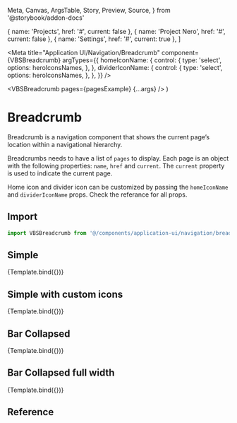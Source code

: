   Meta,
  Canvas,
  ArgsTable,
  Story,
  Preview,
  Source,
} from '@storybook/addon-docs'

  { name: 'Projects', href: '#', current: false },
  { name: 'Project Nero', href: '#', current: false },
  { name: 'Settings', href: '#', current: true },
]

<Meta
  title="Application UI/Navigation/Breadcrumb"
  component={VBSBreadcrumb}
  argTypes={{
    homeIconName: {
      control: {
        type: 'select',
        options: heroIconsNames,
      },
    },
    dividerIconName: {
      control: {
        type: 'select',
        options: heroIconsNames,
      },
    },
  }}
/>

  <VBSBreadcrumb pages={pagesExample} {...args} />
)

# Breadcrumb

Breadcrumb is a navigation component that shows the current page’s location within a navigational hierarchy.

Breadcrumbs needs to have a list of `pages` to display. Each page is an object with the following properties: `name`, `href` and `current`. The `current` property is used to indicate the current page.

Home icon and divider icon can be customized by passing the `homeIconName` and `dividerIconName` props. Check the referance for all props.

## Import

```js
import VBSBreadcrumb from '@/components/application-ui/navigation/breadcrumb'
```

## Simple

<Canvas>
  <Story name="Simple">{Template.bind({})}</Story>
</Canvas>

## Simple with custom icons

<Canvas>
  <Story
    name="Simple with custom icons"
    args={{ homeIconName: 'home', dividerIconName: 'minus-small' }}
  >
    {Template.bind({})}
  </Story>
</Canvas>

## Bar Collapsed

<Canvas>
  <Story name="Bar Collapsed" args={{ variant: 'bar' }}>
    {Template.bind({})}
  </Story>
</Canvas>

## Bar Collapsed full width

<Canvas>
  <Story
    name="Bar Collapsed full width"
    args={{ variant: 'bar', fullWidth: true }}
  >
    {Template.bind({})}
  </Story>
</Canvas>

## Reference

<ArgsTable of={VBSBreadcrumb} />
